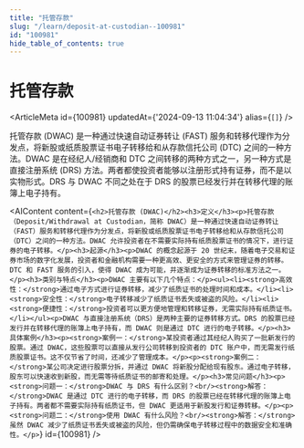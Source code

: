 ```yaml
---
title: "托管存款"
slug: "/learn/deposit-at-custodian--100981"
id: "100981"
hide_table_of_contents: true
---
```



# 托管存款

<ArticleMeta id={100981} updatedAt={'2024-09-13 11:04:34'} alias={`[]`} />
<div className='border-solid border-b border-t-0 my-4 border-[var(--ifm-color-gray-300)]' />

托管存款 (DWAC) 是一种通过快速自动证券转让 (FAST) 服务和转移代理作为分发点，将新股或纸质股票证书电子转移给和从存款信托公司 (DTC) 之间的一种方法。DWAC 是在经纪人/经销商和 DTC 之间转移的两种方式之一，另一种方式是直接注册系统 (DRS) 方法。两者都使投资者能够以注册形式持有证券，而不是以实物形式。DRS 与 DWAC 不同之处在于 DRS 的股票已经发行并在转移代理的账簿上电子持有。

<AIContent content={`<h2>托管存款 (DWAC)</h2><h3>定义</h3><p>托管存款（Deposit/Withdrawal at Custodian，简称 DWAC）是一种通过快速自动证券转让（FAST）服务和转移代理作为分发点，将新股或纸质股票证书电子转移给和从存款信托公司（DTC）之间的一种方法。DWAC 允许投资者在不需要实际持有纸质股票证书的情况下，进行证券的电子转移。</p><h3>起源</h3><p>DWAC 的概念起源于 20 世纪末，随着电子交易和证券市场的数字化发展，投资者和金融机构需要一种更高效、更安全的方式来管理证券的转移。DTC 和 FAST 服务的引入，使得 DWAC 成为可能，并逐渐成为证券转移的标准方法之一。</p><h3>类别与特点</h3><p>DWAC 主要有以下几个特点：</p><ul><li><strong>高效性：</strong>通过电子方式进行证券转移，减少了纸质证书的处理时间和成本。</li><li><strong>安全性：</strong>电子转移减少了纸质证书丢失或被盗的风险。</li><li><strong>便捷性：</strong>投资者可以更方便地管理和转移证券，无需实际持有纸质证书。</li></ul><p>DWAC 与直接注册系统（DRS）是两种主要的证券转移方式。DRS 的股票已经发行并在转移代理的账簿上电子持有，而 DWAC 则是通过 DTC 进行的电子转移。</p><h3>具体案例</h3><p><strong>案例一：</strong>某投资者通过其经纪人购买了一批新发行的股票。通过 DWAC，这些股票可以直接从发行公司转移到投资者的 DTC 账户中，而无需发行纸质股票证书。这不仅节省了时间，还减少了管理成本。</p><p><strong>案例二：</strong>某公司决定进行股票分拆，并通过 DWAC 将新股分配给现有股东。通过电子转移，股东可以快速收到新股，而无需等待纸质证书的邮寄和处理。</p><h3>常见问题</h3><p><strong>问题一：</strong>DWAC 与 DRS 有什么区别？<br/><strong>解答：</strong>DWAC 是通过 DTC 进行的电子转移，而 DRS 的股票已经在转移代理的账簿上电子持有。两者都不需要实际持有纸质证书，但 DWAC 更适用于新股发行和证券转移。</p><p><strong>问题二：</strong>使用 DWAC 有什么风险？<br/><strong>解答：</strong>虽然 DWAC 减少了纸质证书丢失或被盗的风险，但仍需确保电子转移过程中的数据安全和准确性。</p>`} id={100981} />
